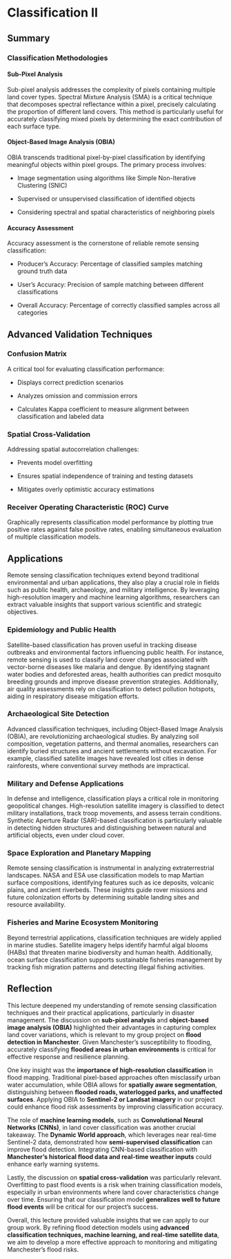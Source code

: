 # Classification Ⅱ

## Summary

### Classification Methodologies

#### Sub-Pixel Analysis

Sub-pixel analysis addresses the complexity of pixels containing multiple land cover types. Spectral Mixture Analysis (SMA) is a critical technique that decomposes spectral reflectance within a pixel, precisely calculating the proportion of different land covers. This method is particularly useful for accurately classifying mixed pixels by determining the exact contribution of each surface type.

#### Object-Based Image Analysis (OBIA)

OBIA transcends traditional pixel-by-pixel classification by identifying meaningful objects within pixel groups. The primary process involves:

-   Image segmentation using algorithms like Simple Non-Iterative Clustering (SNIC)

-   Supervised or unsupervised classification of identified objects

-   Considering spectral and spatial characteristics of neighboring pixels

#### Accuracy Assessment

Accuracy assessment is the cornerstone of reliable remote sensing classification:

-   Producer's Accuracy: Percentage of classified samples matching ground truth data

-   User's Accuracy: Precision of sample matching between different classifications

-   Overall Accuracy: Percentage of correctly classified samples across all categories

## Advanced Validation Techniques

### Confusion Matrix

A critical tool for evaluating classification performance:

-   Displays correct prediction scenarios

-   Analyzes omission and commission errors

-   Calculates Kappa coefficient to measure alignment between classification and labeled data

### Spatial Cross-Validation

Addressing spatial autocorrelation challenges:

-   Prevents model overfitting

-   Ensures spatial independence of training and testing datasets

-   Mitigates overly optimistic accuracy estimations

### Receiver Operating Characteristic (ROC) Curve

Graphically represents classification model performance by plotting true positive rates against false positive rates, enabling simultaneous evaluation of multiple classification models.

## Applications

Remote sensing classification techniques extend beyond traditional environmental and urban applications, they also play a crucial role in fields such as public health, archaeology, and military intelligence. By leveraging high-resolution imagery and machine learning algorithms, researchers can extract valuable insights that support various scientific and strategic objectives.

### **Epidemiology and Public Health**

Satellite-based classification has proven useful in tracking disease outbreaks and environmental factors influencing public health. For instance, remote sensing is used to classify land cover changes associated with vector-borne diseases like malaria and dengue. By identifying stagnant water bodies and deforested areas, health authorities can predict mosquito breeding grounds and improve disease prevention strategies. Additionally, air quality assessments rely on classification to detect pollution hotspots, aiding in respiratory disease mitigation efforts.

### **Archaeological Site Detection**

Advanced classification techniques, including Object-Based Image Analysis (OBIA), are revolutionizing archaeological studies. By analyzing soil composition, vegetation patterns, and thermal anomalies, researchers can identify buried structures and ancient settlements without excavation. For example, classified satellite images have revealed lost cities in dense rainforests, where conventional survey methods are impractical.

### **Military and Defense Applications**

In defense and intelligence, classification plays a critical role in monitoring geopolitical changes. High-resolution satellite imagery is classified to detect military installations, track troop movements, and assess terrain conditions. Synthetic Aperture Radar (SAR)-based classification is particularly valuable in detecting hidden structures and distinguishing between natural and artificial objects, even under cloud cover.

### **Space Exploration and Planetary Mapping**

Remote sensing classification is instrumental in analyzing extraterrestrial landscapes. NASA and ESA use classification models to map Martian surface compositions, identifying features such as ice deposits, volcanic plains, and ancient riverbeds. These insights guide rover missions and future colonization efforts by determining suitable landing sites and resource availability.

### **Fisheries and Marine Ecosystem Monitoring**

Beyond terrestrial applications, classification techniques are widely applied in marine studies. Satellite imagery helps identify harmful algal blooms (HABs) that threaten marine biodiversity and human health. Additionally, ocean surface classification supports sustainable fisheries management by tracking fish migration patterns and detecting illegal fishing activities.

## Reflection

This lecture deepened my understanding of remote sensing classification techniques and their practical applications, particularly in disaster management. The discussion on **sub-pixel analysis** and **object-based image analysis (OBIA)** highlighted their advantages in capturing complex land cover variations, which is relevant to my group project on **flood detection in Manchester**. Given Manchester’s susceptibility to flooding, accurately classifying **flooded areas in urban environments** is critical for effective response and resilience planning.

One key insight was the **importance of high-resolution classification** in flood mapping. Traditional pixel-based approaches often misclassify urban water accumulation, while OBIA allows for **spatially aware segmentation**, distinguishing between **flooded roads, waterlogged parks, and unaffected surfaces**. Applying OBIA to **Sentinel-2 or Landsat imagery** in our project could enhance flood risk assessments by improving classification accuracy.

The role of **machine learning models**, such as **Convolutional Neural Networks (CNNs)**, in land cover classification was another crucial takeaway. The **Dynamic World approach**, which leverages near real-time Sentinel-2 data, demonstrated how **semi-supervised classification** can improve flood detection. Integrating CNN-based classification with **Manchester’s historical flood data and real-time weather inputs** could enhance early warning systems.

Lastly, the discussion on **spatial cross-validation** was particularly relevant. Overfitting to past flood events is a risk when training classification models, especially in urban environments where land cover characteristics change over time. Ensuring that our classification model **generalizes well to future flood events** will be critical for our project’s success.

Overall, this lecture provided valuable insights that we can apply to our group work. By refining flood detection models using **advanced classification techniques, machine learning, and real-time satellite data**, we aim to develop a more effective approach to monitoring and mitigating Manchester’s flood risks.
